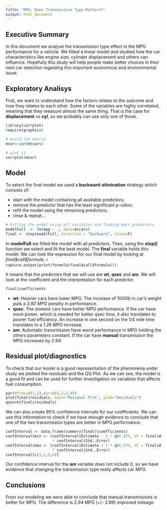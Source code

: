 ```yaml
---
title: 'MPG: Does Transmission Type Matters?'
output: html_document
---
```

## Executive Summary
In this document we analyse the transmission type effect in the MPG performance for a vehicle. We fitted a linear model and studied how the car characteristics like engine size, cylinder displacement and others can influence. Hopefully this study will help people make better choices in their next car selection regarding this important economical and environmental issue.

## Exploratory Analisys
First, we want to understand how the factors relates to the outcome and how they relates to each other. Some of the variables are highly correlated, meaning that they measure almost the same thing. That is the case for **displacement** vs **cyl**, so we probably can use only one of those. 
```r
library(corrplot)
require(graphics)

# build the matrix
mcor<-cor(mtcars)

# plot it
corrplot(mcor)
```

## Model
To select the final model we used a **backward-elimination** strategy which consists of: 

- start with the model containing all available predictors;
- remove the predictor that has the least significant *p-value*;
- refit the model using the remaining predictors;
- rinse & repeat...

```r
# Fitting the model using all variables and finding best predictors
modelFull  <- lm(mpg ~ ., data=mtcars)
final <- step(modelFull, direction = "backward", trace=F)
```

In **modelFull** we fitted the model with all predictors. Then, using the **step()** function we select and fit the best model. The **final** variable holds this model. We can look the expression for our final model by looking at *final\$call\$formula*: `r capture.output(print(formula(final$call$formula)))`.

It means that the predictors that we will use are **wt**, **qsec** and **am**. We will look at the coefficient and the interpretation for each predictor.

```r
final$coefficients
```

- **wt**: Heavier cars have lower MPG. The increase of 1000lb in car's weight puts a *3.92 MPG* penalty in performance.
- **qsec**: The slowest cars have better MPG performance. If the car have more power, which is needed for better *qsec* time, it also translates to poorer fuel efficiency. An increase in one second on the 1/4 mile time translates to a *1.26 MPG* increase.
- **am**: Automatic transmission have worst performance in MPG holding the others parameters constant. If the car have **manual** transmission the MPG increases by *2.94*.

## Residual plot/diagnostics
To check that our model is a good representation of the phenomena under study we plotted the residuals and the QQ Plot. As we can see, the model is a good fit and can be used for further investigation on variables that affects fuel consumption.
```r
par(mfrow=c(1,2),mar=c(4,2,3,0))
plot(final$residuals, main="Residual Plot", ylab="Residuals")
qqnorm(final$residuals)
```

We can also create 95% confidence intervals for our coefficients. We can use this information to check if we have enough evidence to conclude that one of the two transmission types are better in MPG performance.

```r
confInterval <- data.frame(summary(final)$coefficients)
confInterval$min <- (confInterval$Estimate - 1 * qt(.975, df = final$df)
                     * confInterval$Std..Error)
confInterval$max <- (confInterval$Estimate + 1 * qt(.975, df = final$df)
                     * confInterval$Std..Error)
confInterval[c(1,2,5,6)]
```

Our confidence interval for the **am** variable does not include 0, so we have evidence that changing the transmission type really affects car MPG.

## Conclusions
From our modeling we were able to conclude that manual transmissions is better for MPG. The difference is 2.94 MPG (+/- 2.89) improved mileage.